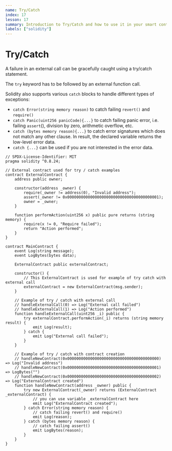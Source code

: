 ```yaml
---
name: Try/Catch
index: 17
lesson: 17
summary: Introduction to Try/Catch and how to use it in your smart contracts.
labels: ["solidity"]
---
```


# Try/Catch

A failure in an external call can be gracefully caught using a try/catch statement.

The `try` keyword has to be followed by an external function call.

Solidity also supports various `catch` blocks to handle different types of exceptions:

- `catch Error(string memory reason)` to catch failing `revert()` and `require()`
- `catch Panic(uint256 panicCode){...}` to catch failing panic error, i.e. failing `assert`(), division by zero, arithmetic overflow, etc.
- `catch (bytes memory reason){...}` to catch error signatures which does not match any other clause. In result, the declared variable returns the low-level error data.
- `catch {...}` can be used if you are not interested in the error data.

```solidity
// SPDX-License-Identifier: MIT
pragma solidity ^0.8.24;

// External contract used for try / catch examples
contract ExternalContract {
    address public owner;

    constructor(address _owner) {
        require(_owner != address(0), "Invalid address");
        assert(_owner != 0x0000000000000000000000000000000000000001);
        owner = _owner;
    }

    function performAction(uint256 x) public pure returns (string memory) {
        require(x != 0, "Require failed");
        return "Action performed";
    }
}

contract MainContract {
    event Log(string message);
    event LogBytes(bytes data);

    ExternalContract public externalContract;

    constructor() {
        // This ExternalContract is used for example of try catch with external call
        externalContract = new ExternalContract(msg.sender);
    }

    // Example of try / catch with external call
    // handleExternalCall(0) => Log("External call failed")
    // handleExternalCall(1) => Log("Action performed")
    function handleExternalCall(uint256 _i) public {
        try externalContract.performAction(_i) returns (string memory result) {
            emit Log(result);
        } catch {
            emit Log("External call failed");
        }
    }

    // Example of try / catch with contract creation
    // handleNewContract(0x0000000000000000000000000000000000000000) => Log("Invalid address")
    // handleNewContract(0x0000000000000000000000000000000000000001) => LogBytes("")
    // handleNewContract(0x0000000000000000000000000000000000000002) => Log("ExternalContract created")
    function handleNewContract(address _owner) public {
        try new ExternalContract(_owner) returns (ExternalContract _externalContract) {
            // you can use variable _externalContract here
            emit Log("ExternalContract created");
        } catch Error(string memory reason) {
            // catch failing revert() and require()
            emit Log(reason);
        } catch (bytes memory reason) {
            // catch failing assert()
            emit LogBytes(reason);
        }
    }
}
```
